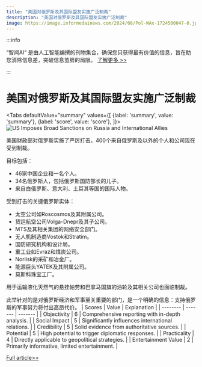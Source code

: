 ```yaml
---
title: "美国对俄罗斯及其国际盟友实施广泛制裁"
description: "美国对俄罗斯及其国际盟友实施广泛制裁"
image: https://image.informedainews.com/2024/08/Pol-WAx-1724500047-0.jpg
---
```



:::info

“智闻AI“ 是由人工智能编撰的刊物集合，确保您只获得最有价值的信息，旨在助您消除信息差，突破信息茧房的局限。  [了解更多 >>](/)

:::

# 美国对俄罗斯及其国际盟友实施广泛制裁


<Tabs
	defaultValue="summary"
	values={[
	{label: 'summary', value: 'summary'},
	{label: 'score', value: 'score'},
]}>
<TabItem value="summary">
<img
  src="https://image.informedainews.com/2024/08/Pol-WAx-1724500047-0.jpg"
  alt="US Imposes Broad Sanctions on Russia and International Allies"
/>



美国财政部对俄罗斯实施了严厉打击。400个来自俄罗斯及以外的个人和公司现在受到制裁。

目标包括：
- 46家中国企业和一名个人。
- 34名俄罗斯人，包括俄罗斯国防部长的儿子。
- 来自白俄罗斯、意大利、土耳其等国的国际人物。

受到打击的关键俄罗斯实体：
- 太空公司如Roscosmos及其附属公司。
- 货运航空公司Volga-Dnepr及其子公司。
- MTS及其相关集团的网络安全部门。
- 无人机制造商Vostok和Stratim。
- 国防研究机构和设计局。
- 重工业如Evraz和煤炭公司。
- Norilsk的采矿和冶金厂。
- 能源巨头YATEK及其附属公司。
- 莫斯科珠宝工厂。

用于运输液化天然气的悬挂帕劳和巴拿马国旗的油轮及其相关公司也面临制裁。

此举针对的是对俄罗斯经济和军事至关重要的部门，是一个明确的信息：支持俄罗斯的军事努力将付出高昂代价。
</TabItem>
<TabItem value="score">
	| Scores     | Value   | Explanation |
	| -------- | ------- | ------- |
	| Objectivity  | 6    | Comprehensive reporting with in-depth analysis.    |
	| Social Impact | 5     | Significantly influences international relations.    |
	| Credibility    | 5    | Solid evidence from authoritative sources.    |
	| Potential    | 5    | High potential to trigger diplomatic responses.    |
	| Practicality    | 4    | Directly applicable to geopolitical strategies.    |
	| Entertainment Value    | 2    | Primarily informative, limited entertainment.    |
</TabItem>
</Tabs>

[Full article>>](https://tass.com/world/1833213)
